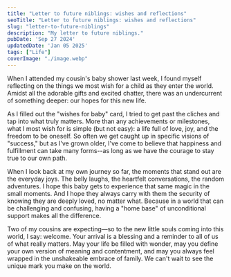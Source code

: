 ```yaml
---
title: "Letter to future niblings: wishes and reflections"
seoTitle: "Letter to future niblings: wishes and reflections"
slug: "letter-to-future-niblings"
description: "My letter to future niblings."
pubDate: 'Sep 27 2024'
updatedDate: 'Jan 05 2025'
tags: ["Life"]
coverImage: "./image.webp"
---
```




When I attended my cousin's baby shower last week, I found myself reflecting on the things we most wish for a child as they enter the world. Amidst all the adorable gifts and excited chatter, there was an undercurrent of something deeper: our hopes for this new life.

As I filled out the "wishes for baby" card, I tried to get past the cliches and tap into what truly matters. More than any achievements or milestones, what I most wish for is simple (but not easy): a life full of love, joy, and the freedom to be oneself. So often we get caught up in specific visions of "success," but as I've grown older, I've come to believe that happiness and fulfillment can take many forms--as long as we have the courage to stay true to our own path.

<R2Image imageKey="assets/letter-to-future-niblings-6bf2031a-db05-4b3f-bd65-9bd81cfedcca.jpeg" alt="A “Wishes for baby” card filled out by me at my cousin’s baby shower event." />

When I look back at my own journey so far, the moments that stand out are the everyday joys. The belly laughs, the heartfelt conversations, the random adventures. I hope this baby gets to experience that same magic in the small moments. And I hope they always carry with them the security of knowing they are deeply loved, no matter what. Because in a world that can be challenging and confusing, having a "home base" of unconditional support makes all the difference.

Two of my cousins are expecting—so to the new little souls coming into this world, I say: welcome. Your arrival is a blessing and a reminder to all of us of what really matters. May your life be filled with wonder, may you define your own version of meaning and contentment, and may you always feel wrapped in the unshakeable embrace of family. We can't wait to see the unique mark you make on the world.
